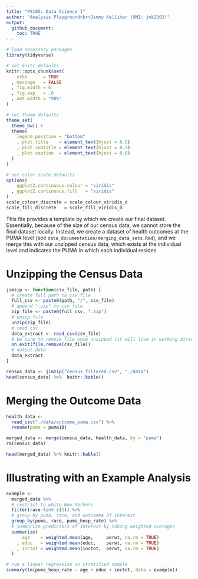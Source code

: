 ```yaml
---
title: "P8105: Data Science I"
author: "Analysis Playground<br>Jimmy Kelliher (UNI: jmk2303)"
output:
  github_document:
    toc: TRUE
---
```


<!------------------------------------------------------------------------------
Preamble
------------------------------------------------------------------------------->

```r
# load necessary packages
library(tidyverse)

# set knitr defaults
knitr::opts_chunk$set(
    echo      = TRUE
  , message   = FALSE
  , fig.width = 6
  , fig.asp   = .6
  , out.width = "90%"
)

# set theme defaults
theme_set(
  theme_bw() +
  theme(
    legend.position = "bottom"
    , plot.title    = element_text(hjust = 0.5)
    , plot.subtitle = element_text(hjust = 0.5)    
    , plot.caption  = element_text(hjust = 0.0)
  )
)

# set color scale defaults
options(
    ggplot2.continuous.colour = "viridis"
  , ggplot2.continuous.fill   = "viridis"
)
scale_colour_discrete = scale_colour_viridis_d
scale_fill_discrete   = scale_fill_viridis_d
```

<!------------------------------------------------------------------------------
Overview
------------------------------------------------------------------------------->

This file provides a template by which we create our final dataset. Essentially, because of the size of our census data, we cannot store the final dataset locally. Instead, we create a dataset of health outcomes at the PUMA level (see `data_documentation/merging_data_sets.Rmd`), and we merge this with our unzipped census data, which exists at the individual level and indicates the PUMA in which each individual resides.

# Unzipping the Census Data

```r
jimzip <- function(csv_file, path) {
  # create full path to csv file
  full_csv <- paste0(path, "/", csv_file)
  # append ".zip" to csv file
  zip_file <- paste0(full_csv, ".zip")
  # unzip file
  unzip(zip_file)
  # read csv
  data_extract <- read_csv(csv_file)
  # be sure to remove file once unzipped (it will live in working directory)
  on.exit(file.remove(csv_file))
  # output data
  data_extract
}

census_data <- jimzip("census_filtered.csv", "./data")
head(census_data) %>%  knitr::kable()
```

# Merging the Outcome Data

```r
health_data <-
  read_csv("./data/outcome_puma.csv") %>%
  rename(puma = puma10)

merged_data <- merge(census_data, health_data, by = "puma")
rm(census_data)

head(merged_data) %>% knitr::kable()
```

# Illustrating with an Example Analysis

```r
example <-
  merged_data %>%
  # restrict to white New Yorkers
  filter(race %in% c(1)) %>%
  # group by puma, race, and outcomme of interest
  group_by(puma, race, puma_hosp_rate) %>%
  # summarize predictors of interest by taking weighted averages
  summarize(
      age    = weighted.mean(age,     perwt, na.rm = TRUE)
    , educ   = weighted.mean(educ,    perwt, na.rm = TRUE)
    , inctot = weighted.mean(inctot,  perwt, na.rm = TRUE)
  )

# run a linear regression on stratified sample
summary(lm(puma_hosp_rate ~ age + educ + inctot, data = example))
``` 